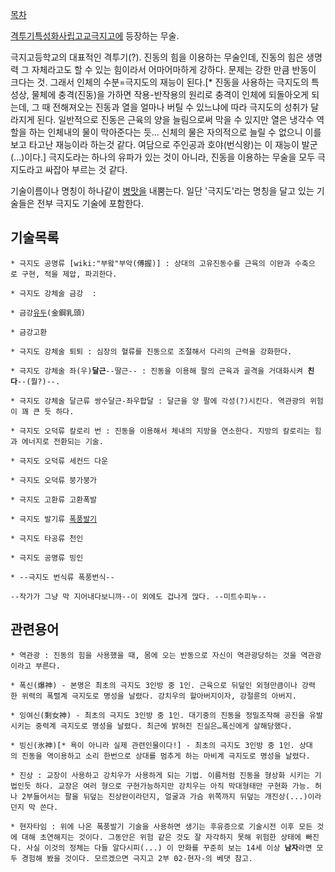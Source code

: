 [[목차]]

[[격투기특성화사립고교극지고]]에 등장하는 무술.

극지고등학교의 대표적인 격투기(?). 진동의 힘을 이용하는 무술인데, 진동의 힘은 생명력 그 자체라고도 할 수 있는 힘이라서 어마어마하게 강하다. 문제는 강한 만큼 반동이 크다는 것. 그래서 인체의 수분=극지도의 재능이 된다.[* 진동을 사용하는 극지도의 특성상, 물체에 충격(진동)을 가하면 작용-반작용의 원리로 충격이 인체에 되돌아오게 되는데, 그 때 전해져오는 진동과 열을 얼마나 버틸 수 있느냐에 따라 극지도의 성취가 달라지게 된다. 일반적으로 진동은 근육의 양을 늘림으로써 막을 수 있지만 열은 냉각수 역할을 하는 인체내의 물이 막아준다는 듯... 신체의 물은 자의적으로 늘릴 수 없으니 이를 보고 타고난 재능이라 하는것 같다. 여담으로 주인공과 호야(번식왕)는 이 재능이 발군(...)이다.] 극지도라는 하나의 유파가 있는 것이 아니라, 진동을 이용하는 무술을 모두 극지도라고 싸잡아 부르는 것 같다.

기술이름이나 명칭이 하나같이 [[병맛]]을 내뿜는다. 일단 '극지도'라는 명칭을 달고 있는 기술들은 전부 극지도 기술에 포함한다.

== 기술목록 ==

 * 극지도 공명류 [wiki:"부왘"부악(傅握)] : 상대의 고유진동수를 근육의 이완과 수축으로 구현, 적을 제압, 파괴한다.

 * 극지도 강체술 금강  : 

 * 금강[[유두]](金鋼乳頭)

 * 금강고환

 * 극지도 강체술 퇴퇴 : 심장의 혈류를 진동으로 조절해서 다리의 근력을 강화한다.

 * 극지도 강체술 좌(우)'''달근'''--딸근-- : 진동을 이용해 팔의 근육과 골격을 거대화시켜 '''친다'''--(뭘?)--.

 * 극지도 강체술 달근류 쌍수달근-좌우합달 : 달근을 양 팔에 각성(?)시킨다. 역관광의 위험이 꽤 큰 듯 하다.

 * 극지도 오덕류 칼로리 번 : 진동을 이용해서 체내의 지방을 연소한다. 지방의 칼로리는 힘과 에너지로 전환되는 기술.

 * 극지도 오덕류 세컨드 다운

 * 극지도 오덕류 붕가붕가

 * 극지도 고환류 고환폭발

 * 극지도 발기류 [[폭풍]][[발기]]

 * 극지도 타공류 천인

 * 극지도 공명류 빙인

 * --극지도 번식류 폭풍번식--

 --작가가 그냥 막 지어내다보니까--이 외에도 겁나게 많다. --미트수피누--

== 관련용어 ==

 * 역관광 : 진동의 힘을 사용했을 때, 몸에 오는 반동으로 자신이 역관광당하는 것을 역관광이라고 부른다.

 * 폭신(爆神) - 본명은 최초의 극지도 3인방 중 1인. 근육으로 뒤덮인 외형만큼이나 강력한 위력의 폭렬계 극지도로 명성을 날렸다. 강치우의 할아버지이자, 강절륜의 아버지.

 * 잉여신(剩女神) - 최초의 극지도 3인방 중 1인. 대기중의 진동을 정밀조작해 공진을 유발시키는 중력계 극지도로 명성을 날렸다. 최근에 밝혀진 진실은…폭신에게 살해당했다.

 * 빙신(氷神)[* 욕이 아니라 실제 관련인물이다!] - 최초의 극지도 3인방 중 1인. 상대의 진동을 역이용하고 소리 한번으로 상대를 멈추게 하는 마비계 극지도로 명성을 날렸다.

 * 진상 : 교장이 사용하고 강치우가 사용하게 되는 기법. 이름처럼 진동을 형상화 시키는 기법인듯 하다. 교장은 여러 형으로 구현가능하지만 강치우는 아직 막대형태만 구현화 가능. 허나 2부들어서는 팔을 뒤덮는 진상완이라던지, 얼굴과 가슴 위쪽까지 뒤덮는 개진상(...)이라던지 막 쓴다.

 * 현자타임 : 위에 나온 폭풍발기 기술을 사용하면 생기는 후유증으로 기술시전 이후 모든 것에 대해 초연해지는 것이다. 그동안은 위험 같은 것도 잘 자각하지 못해 위험한 상태에 빠진다. 사실 이것의 정체는 다들 알다시피(...) 이 만화를 꾸준히 보는 14세 이상 '''남자'''라면 모두 경험해 봤을 것이다. 모르겠으면 극지고 2부 02-현자-의 베댓 참고.
